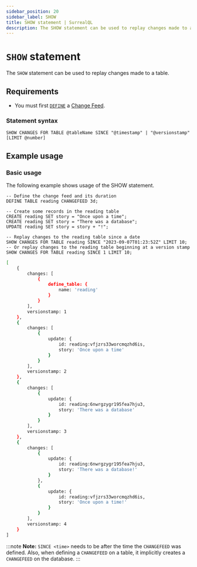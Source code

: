 ```yaml
---
sidebar_position: 20
sidebar_label: SHOW
title: SHOW statement | SurrealQL
description: The SHOW statement can be used to replay changes made to a table.
---
```


# `SHOW` statement

The `SHOW` statement can be used to replay changes made to a table.

## Requirements
- You must first [`DEFINE`](/docs/surrealdb/surrealql/statements/define/table#example-usage) a [Change Feed](https://surrealdb.com/cf).

### Statement syntax

```surql title="SurrealQL Syntax"
SHOW CHANGES FOR TABLE @tableName SINCE "@timestamp" | "@versionstamp" [LIMIT @number]
```

## Example usage
### Basic usage

The following example shows usage of the SHOW statement.

```surql
-- Define the change feed and its duration
DEFINE TABLE reading CHANGEFEED 3d;

-- Create some records in the reading table
CREATE reading SET story = "Once upon a time";
CREATE reading SET story = "There was a database";
UPDATE reading SET story = story + "!";

-- Replay changes to the reading table since a date
SHOW CHANGES FOR TABLE reading SINCE "2023-09-07T01:23:52Z" LIMIT 10;
-- Or replay changes to the reading table beginning at a version stamp
SHOW CHANGES FOR TABLE reading SINCE 1 LIMIT 10;
```

```bash title="Response to SINCE 1 LIMIT 10"
[
	{
		changes: [
			{
				define_table: {
					name: 'reading'
				}
			}
		],
		versionstamp: 1
	},
	{
		changes: [
			{
				update: {
					id: reading:vfjzrs33worcmqzhd6is,
					story: 'Once upon a time'
				}
			}
		],
		versionstamp: 2
	},
	{
		changes: [
			{
				update: {
					id: reading:6nwrgzygr195fea7hju3,
					story: 'There was a database'
				}
			}
		],
		versionstamp: 3
	},
	{
		changes: [
			{
				update: {
					id: reading:6nwrgzygr195fea7hju3,
					story: 'There was a database!'
				}
			},
			{
				update: {
					id: reading:vfjzrs33worcmqzhd6is,
					story: 'Once upon a time!'
				}
			}
		],
		versionstamp: 4
	}
]
```

:::note
__Note:__ `SINCE <time>` needs to be after the time the `CHANGEFEED` was defined. Also, when defining a `CHANGEFEED` on a table, it implicitly creates a `CHANGEFEED` on the database.
:::
